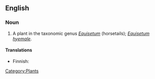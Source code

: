 ==English==

===Noun===
{{en-noun|sg=[[rough]] [[horsetail]]}}

# A plant in the taxonomic genus ''[[Equisetum]]'' (horsetails); ''[[Equisetum hyemale]]''.

====Translations====
{{top}}
*Finnish: {{t-|fi|kangaskorte}}
{{trans-mid}}
{{trans-bottom}}

[[Category:Plants]]